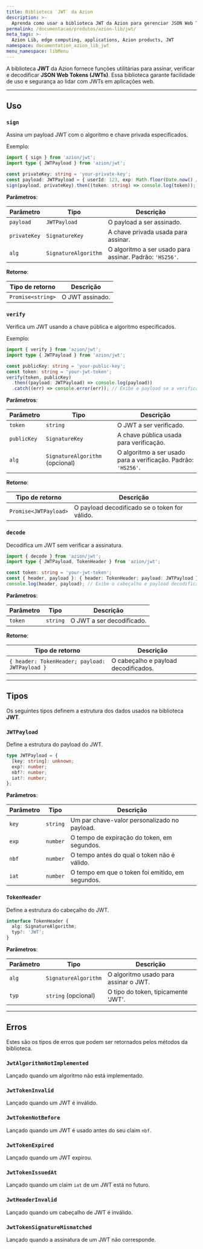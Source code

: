```yaml
---
title: Biblioteca `JWT` da Azion
description: >-
  Aprenda como usar a biblioteca JWT da Azion para gerenciar JSON Web Tokens em suas aplicações web.
permalink: /documentacao/produtos/azion-lib/jwt/
meta_tags: >-
  Azion Lib, edge computing, applications, Azion products, JWT
namespace: documentation_azion_lib_jwt
menu_namespace: libMenu
---
```



A biblioteca **JWT** da Azion fornece funções utilitárias para assinar, verificar e decodificar **JSON Web Tokens (JWTs)**. Essa biblioteca garante facilidade de uso e segurança ao lidar com JWTs em aplicações web.

<LinkButton link="/pt-br/documentacao/produtos/azion-lib/visao-geral/" label="Saiba mais sobre as Azion Libraries" severity="secondary" />

---

## Uso

### `sign`

Assina um payload JWT com o algoritmo e chave privada especificados.

Exemplo:

```typescript
import { sign } from 'azion/jwt';
import type { JWTPayload } from 'azion/jwt';

const privateKey: string = 'your-private-key';
const payload: JWTPayload = { userId: 123, exp: Math.floor(Date.now() / 1000) + 3600 }; // Expiração em 1 hora
sign(payload, privateKey).then((token: string) => console.log(token)); // Exibe o JWT assinado
```

**Parâmetros**:

| Parâmetro | Tipo | Descrição |
| --- | --- | --- |
| `payload` | `JWTPayload` | O payload a ser assinado. |
| `privateKey` | `SignatureKey` | A chave privada usada para assinar. |
| `alg` | `SignatureAlgorithm` | O algoritmo a ser usado para assinar. Padrão: `'HS256'`. |

**Retorno**:

| Tipo de retorno | Descrição |
|-----------------|-------------|
| `Promise<string>` | O JWT assinado. |

### `verify`

Verifica um JWT usando a chave pública e algoritmo especificados.

Exemplo:

```typescript
import { verify } from 'azion/jwt';
import type { JWTPayload } from 'azion/jwt';

const publicKey: string = 'your-public-key';
const token: string = 'your-jwt-token';
verify(token, publicKey)
  .then((payload: JWTPayload) => console.log(payload))
  .catch((err) => console.error(err)); // Exibe o payload se a verificação for bem-sucedida
```

**Parâmetros**:

| Parâmetro | Tipo | Descrição |
| --- | --- | --- |
| `token` | `string` | O JWT a ser verificado. |
| `publicKey` | `SignatureKey` | A chave pública usada para verificação. |
| `alg` | `SignatureAlgorithm` (opcional) | O algoritmo a ser usado para a verificação. Padrão: `'HS256'`. |

**Retorno**:

| Tipo de retorno | Descrição |
|-----------------|-------------|
| `Promise<JWTPayload>` | O payload decodificado se o token for válido. |

### `decode`

Decodifica um JWT sem verificar a assinatura.

```typescript
import { decode } from 'azion/jwt';
import type { JWTPayload, TokenHeader } from 'azion/jwt';

const token: string = 'your-jwt-token';
const { header, payload }: { header: TokenHeader; payload: JWTPayload } = decode(token);
console.log(header, payload); // Exibe o cabeçalho e payload decodificados
```
**Parâmetros**:

| Parâmetro | Tipo | Descrição |
|-----------|------|-------------|
| `token` | `string` | O JWT a ser decodificado. |

**Retorno**:

| Tipo de retorno | Descrição |
|-----------------|-------------|
| `{ header: TokenHeader; payload: JWTPayload }` | O cabeçalho e payload decodificados. |

---

## Tipos

Os seguintes tipos definem a estrutura dos dados usados na biblioteca **JWT**.

### `JWTPayload`

Define a estrutura do payload do JWT.

```typescript
type JWTPayload = {
  [key: string]: unknown;
  exp?: number;
  nbf?: number;
  iat?: number;
};
```
**Parâmetros**:

| Parâmetro | Tipo     | Descrição                                      |
|-----------|----------|--------------------------------------------------|
| `key`     | `string` | Um par chave-valor personalizado no payload.   |
| `exp`     | `number` | O tempo de expiração do token, em segundos.    |
| `nbf`     | `number` | O tempo antes do qual o token não é válido.   |
| `iat`     | `number` | O tempo em que o token foi emitido, em segundos. |

### `TokenHeader`

Define a estrutura do cabeçalho do JWT.

```typescript
interface TokenHeader {
  alg: SignatureAlgorithm;
  typ?: 'JWT';
}
```

**Parâmetros**:

| Parâmetro | Tipo               | Descrição                                   |
|-----------|--------------------|---------------------------------------------|
| `alg`     | `SignatureAlgorithm` | O algoritmo usado para assinar o JWT.      |
| `typ`     | `string` (opcional) | O tipo do token, tipicamente 'JWT'.        |

---

## Erros

Estes são os tipos de erros que podem ser retornados pelos métodos da biblioteca.

### `JwtAlgorithmNotImplemented`

Lançado quando um algoritmo não está implementado.

### `JwtTokenInvalid`

Lançado quando um JWT é inválido.

### `JwtTokenNotBefore`

Lançado quando um JWT é usado antes do seu claim `nbf`.

### `JwtTokenExpired`

Lançado quando um JWT expirou.

### `JwtTokenIssuedAt`

Lançado quando um claim `iat` de um JWT está no futuro.

### `JwtHeaderInvalid`

Lançado quando um cabeçalho de JWT é inválido.

### `JwtTokenSignatureMismatched`

Lançado quando a assinatura de um JWT não corresponde.

